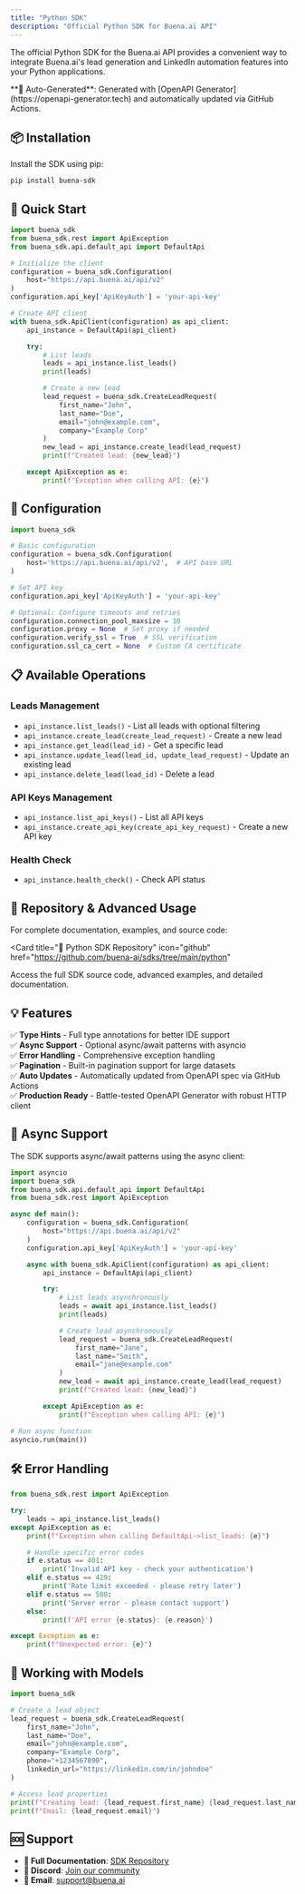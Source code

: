 ```yaml
---
title: "Python SDK"
description: "Official Python SDK for Buena.ai API"
---
```


The official Python SDK for the Buena.ai API provides a convenient way to integrate Buena.ai's lead generation and LinkedIn automation features into your Python applications.

<Info>
  **🔄 Auto-Generated**: Generated with [OpenAPI
  Generator](https://openapi-generator.tech) and automatically updated via
  GitHub Actions.
</Info>

## 📦 Installation

Install the SDK using pip:

```bash
pip install buena-sdk
```

## 🚀 Quick Start

```python
import buena_sdk
from buena_sdk.rest import ApiException
from buena_sdk.api.default_api import DefaultApi

# Initialize the client
configuration = buena_sdk.Configuration(
    host="https://api.buena.ai/api/v2"
)
configuration.api_key['ApiKeyAuth'] = 'your-api-key'

# Create API client
with buena_sdk.ApiClient(configuration) as api_client:
    api_instance = DefaultApi(api_client)

    try:
        # List leads
        leads = api_instance.list_leads()
        print(leads)

        # Create a new lead
        lead_request = buena_sdk.CreateLeadRequest(
            first_name="John",
            last_name="Doe",
            email="john@example.com",
            company="Example Corp"
        )
        new_lead = api_instance.create_lead(lead_request)
        print(f"Created lead: {new_lead}")

    except ApiException as e:
        print(f"Exception when calling API: {e}")
```

## 🔧 Configuration

```python
import buena_sdk

# Basic configuration
configuration = buena_sdk.Configuration(
    host='https://api.buena.ai/api/v2',  # API base URL
)

# Set API key
configuration.api_key['ApiKeyAuth'] = 'your-api-key'

# Optional: Configure timeouts and retries
configuration.connection_pool_maxsize = 10
configuration.proxy = None  # Set proxy if needed
configuration.verify_ssl = True  # SSL verification
configuration.ssl_ca_cert = None  # Custom CA certificate
```

## 📋 Available Operations

### Leads Management

- `api_instance.list_leads()` - List all leads with optional filtering
- `api_instance.create_lead(create_lead_request)` - Create a new lead
- `api_instance.get_lead(lead_id)` - Get a specific lead
- `api_instance.update_lead(lead_id, update_lead_request)` - Update an existing lead
- `api_instance.delete_lead(lead_id)` - Delete a lead

### API Keys Management

- `api_instance.list_api_keys()` - List all API keys
- `api_instance.create_api_key(create_api_key_request)` - Create a new API key

### Health Check

- `api_instance.health_check()` - Check API status

## 🔗 Repository & Advanced Usage

For complete documentation, examples, and source code:

<Card
  title="📁 Python SDK Repository"
  icon="github"
  href="https://github.com/buena-ai/sdks/tree/main/python"
>
  Access the full SDK source code, advanced examples, and detailed
  documentation.
</Card>

## 💡 Features

✅ **Type Hints** - Full type annotations for better IDE support  
✅ **Async Support** - Optional async/await patterns with asyncio  
✅ **Error Handling** - Comprehensive exception handling  
✅ **Pagination** - Built-in pagination support for large datasets  
✅ **Auto Updates** - Automatically updated from OpenAPI spec via GitHub Actions  
✅ **Production Ready** - Battle-tested OpenAPI Generator with robust HTTP client

## 🔄 Async Support

The SDK supports async/await patterns using the async client:

```python
import asyncio
import buena_sdk
from buena_sdk.api.default_api import DefaultApi
from buena_sdk.rest import ApiException

async def main():
    configuration = buena_sdk.Configuration(
        host="https://api.buena.ai/api/v2"
    )
    configuration.api_key['ApiKeyAuth'] = 'your-api-key'

    async with buena_sdk.ApiClient(configuration) as api_client:
        api_instance = DefaultApi(api_client)

        try:
            # List leads asynchronously
            leads = await api_instance.list_leads()
            print(leads)

            # Create lead asynchronously
            lead_request = buena_sdk.CreateLeadRequest(
                first_name="Jane",
                last_name="Smith",
                email="jane@example.com"
            )
            new_lead = await api_instance.create_lead(lead_request)
            print(f"Created lead: {new_lead}")

        except ApiException as e:
            print(f"Exception when calling API: {e}")

# Run async function
asyncio.run(main())
```

## 🛠️ Error Handling

```python
from buena_sdk.rest import ApiException

try:
    leads = api_instance.list_leads()
except ApiException as e:
    print(f"Exception when calling DefaultApi->list_leads: {e}")

    # Handle specific error codes
    if e.status == 401:
        print('Invalid API key - check your authentication')
    elif e.status == 429:
        print('Rate limit exceeded - please retry later')
    elif e.status == 500:
        print('Server error - please contact support')
    else:
        print(f'API error {e.status}: {e.reason}')

except Exception as e:
    print(f"Unexpected error: {e}")
```

## 📄 Working with Models

```python
import buena_sdk

# Create a lead object
lead_request = buena_sdk.CreateLeadRequest(
    first_name="John",
    last_name="Doe",
    email="john@example.com",
    company="Example Corp",
    phone="+1234567890",
    linkedin_url="https://linkedin.com/in/johndoe"
)

# Access lead properties
print(f"Creating lead: {lead_request.first_name} {lead_request.last_name}")
print(f"Email: {lead_request.email}")
```

## 🆘 Support

- **📖 Full Documentation**: [SDK Repository](https://github.com/buena-ai/sdks)
- **💬 Discord**: [Join our community](https://discord.gg/Hb4Y9Rgh6E)
- **📧 Email**: [support@buena.ai](mailto:support@buena.ai)
